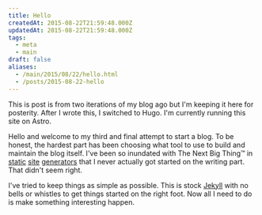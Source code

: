 ```yaml
---
title: Hello
createdAt: 2015-08-22T21:59:48.000Z
updatedAt: 2015-08-22T21:59:48.000Z
tags:
  - meta
  - main
draft: false
aliases:
  - /main/2015/08/22/hello.html
  - /posts/2015-08-22-hello
---
```



<Aside type="note">
  This is post is from two iterations of my blog ago but I'm keeping it here for posterity.
  After I wrote this, I switched to Hugo.
  I'm currently running this site on Astro.
</Aside>

Hello and welcome to my third and final attempt to start a blog. To be honest, the hardest part has been choosing what tool to use to build and maintain the blog itself. I've been so inundated with The Next Big Thing™ in [static][Metalsmith] [site][Octopress] [generators][StaticGen] that I never actually got started on the writing part. That didn't seem right.

I've tried to keep things as simple as possible. This is stock [Jekyll][Jekyll] with no bells or whistles to get things started on the right foot. Now all I need to do is make something interesting happen.


[Metalsmith]: http://www.metalsmith.io/
[Octopress]: http://octopress.org/
[StaticGen]: https://www.staticgen.com
[Jekyll]: http://jekyllrb.com/
